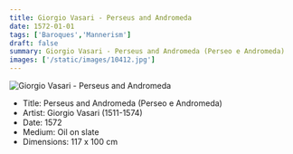 ```yaml
---
title: Giorgio Vasari - Perseus and Andromeda
date: 1572-01-01
tags: ['Baroques','Mannerism']
draft: false
summary: Giorgio Vasari - Perseus and Andromeda (Perseo e Andromeda)
images: ['/static/images/10412.jpg']
---
```


![Giorgio Vasari - Perseus and Andromeda](/static/images/10412.jpg)

* Title: Perseus and Andromeda (Perseo e Andromeda)
* Artist: Giorgio Vasari (1511-1574)
* Date: 1572
* Medium: Oil on slate
* Dimensions: 117 x 100 cm


